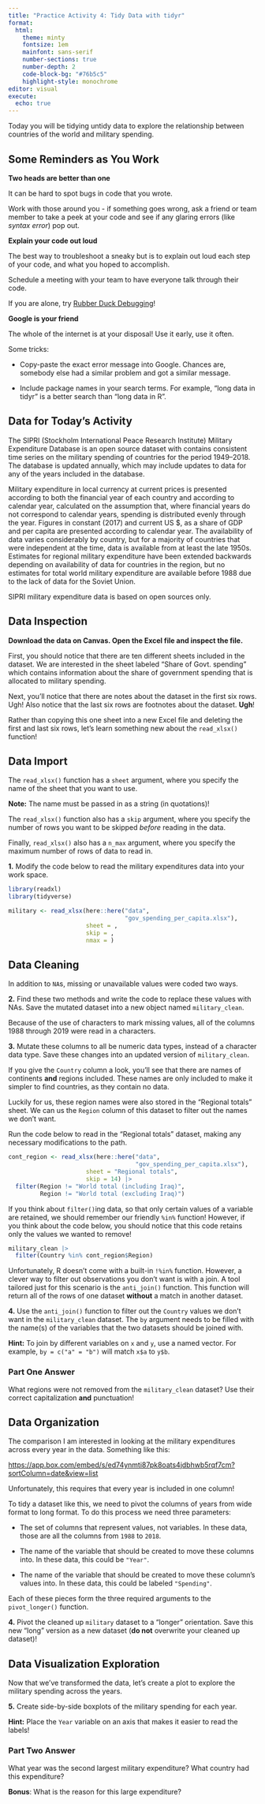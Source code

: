 ```yaml
---
title: "Practice Activity 4: Tidy Data with tidyr"
format: 
  html: 
    theme: minty
    fontsize: 1em
    mainfont: sans-serif
    number-sections: true
    number-depth: 2
    code-block-bg: "#76b5c5"
    highlight-style: monochrome
editor: visual
execute: 
  echo: true
---
```


Today you will be tidying untidy data to explore the relationship between countries of the world and military spending.

## Some Reminders as You Work

**Two heads are better than one**

It can be hard to spot bugs in code that you wrote.

Work with those around you - if something goes wrong, ask a friend or team member to take a peek at your code and see if any glaring errors (like *syntax error*) pop out.

**Explain your code out loud**

The best way to troubleshoot a sneaky but is to explain out loud each step of your code, and what you hoped to accomplish.

Schedule a meeting with your team to have everyone talk through their code.

If you are alone, try [Rubber Duck Debugging](https://en.wikipedia.org/wiki/Rubber_duck_debugging)!

**Google is your friend**

The whole of the internet is at your disposal! Use it early, use it often.

Some tricks:

-   Copy-paste the exact error message into Google. Chances are, somebody else had a similar problem and got a similar message.

-   Include package names in your search terms. For example, "long data in tidyr" is a better search than "long data in R".

## Data for Today's Activity

The SIPRI (Stockholm International Peace Research Institute) Military Expenditure Database is an open source dataset with contains consistent time series on the military spending of countries for the period 1949--2018. The database is updated annually, which may include updates to data for any of the years included in the database.

Military expenditure in local currency at current prices is presented according to both the financial year of each country and according to calendar year, calculated on the assumption that, where financial years do not correspond to calendar years, spending is distributed evenly through the year. Figures in constant (2017) and current US \$, as a share of GDP and per capita are presented according to calendar year. The availability of data varies considerably by country, but for a majority of countries that were independent at the time, data is available from at least the late 1950s. Estimates for regional military expenditure have been extended backwards depending on availability of data for countries in the region, but no estimates for total world military expenditure are available before 1988 due to the lack of data for the Soviet Union.

SIPRI military expenditure data is based on open sources only.

## Data Inspection

**Download the data on Canvas. Open the Excel file and inspect the file.**

First, you should notice that there are ten different sheets included in the dataset. We are interested in the sheet labeled "Share of Govt. spending" which contains information about the share of government spending that is allocated to military spending.

Next, you'll notice that there are notes about the dataset in the first six rows. Ugh! Also notice that the last six rows are footnotes about the dataset. **Ugh**!

Rather than copying this one sheet into a new Excel file and deleting the first and last six rows, let's learn something new about the `read_xlsx()` function!

## Data Import

The `read_xlsx()` function has a `sheet` argument, where you specify the name of the sheet that you want to use.

**Note:** The name must be passed in as a string (in quotations)!

The `read_xlsx()` function also has a `skip` argument, where you specify the number of rows you want to be skipped *before* reading in the data.

Finally, `read_xlsx()` also has a `n_max` argument, where you specify the maximum number of rows of data to read in.

**1.** Modify the code below to read the military expenditures data into your work space.

```r
library(readxl) 
library(tidyverse)

military <- read_xlsx(here::here("data", 
                                 "gov_spending_per_capita.xlsx"), 
                      sheet = , 
                      skip = , 
                      nmax = )
```

## Data Cleaning

<!-- Add blurb on clean names from janitor -->

In addition to `NA`s, missing or unavailable values were coded two ways.

**2.** Find these two methods and write the code to replace these values with NAs. Save the mutated dataset into a new object named `military_clean`.

Because of the use of characters to mark missing values, all of the columns 1988 through 2019 were read in a characters.

**3.** Mutate these columns to all be numeric data types, instead of a character data type. Save these changes into an updated version of `military_clean`.

If you give the `Country` column a look, you'll see that there are names of continents **and** regions included. These names are only included to make it simpler to find countries, as they contain no data.

Luckily for us, these region names were also stored in the "Regional totals" sheet. We can us the `Region` column of this dataset to filter out the names we don't want.

Run the code below to read in the "Regional totals" dataset, making any necessary modifications to the path.

```r
cont_region <- read_xlsx(here::here("data",
                                    "gov_spending_per_capita.xlsx"), 
                      sheet = "Regional totals", 
                      skip = 14) |> 
  filter(Region != "World total (including Iraq)", 
         Region != "World total (excluding Iraq)")

```

If you think about `filter()`ing data, so that only certain values of a variable are retained, we should remember our friendly `%in%` function! However, if you think about the code below, you should notice that this code retains only the values we wanted to remove!

```r
military_clean |> 
  filter(Country %in% cont_region$Region)
```

Unfortunately, R doesn't come with a built-in `!%in%` function. However, a clever way to filter out observations you don't want is with a join. A tool tailored just for this scenario is the `anti_join()` function. This function will return all of the rows of one dataset **without** a match in another dataset.

**4.** Use the `anti_join()` function to filter out the `Country` values we don't want in the `military_clean` dataset. The `by` argument needs to be filled with the name(s) of the variables that the two datasets should be joined with.

**Hint:** To join by different variables on `x` and `y`, use a named vector. For example, `by = c("a" = "b")` will match `x$a` to `y$b`.

### Part One Answer

What regions were not removed from the `military_clean` dataset? Use their correct capitalization **and** punctuation!

## Data Organization

The comparison I am interested in looking at the military expenditures across every year in the data. Something like this:

<https://app.box.com/embed/s/ed74ynmti87pk8oats4jdbhwb5rqf7cm?sortColumn=date&view=list>

Unfortunately, this requires that every year is included in one column!

To tidy a dataset like this, we need to pivot the columns of years from wide format to long format. To do this process we need three parameters:

-   The set of columns that represent values, not variables. In these data, those are all the columns from `1988` to `2018`.

-   The name of the variable that should be created to move these columns into. In these data, this could be `"Year"`.

-   The name of the variable that should be created to move these column's values into. In these data, this could be labeled `"Spending"`.

Each of these pieces form the three required arguments to the `pivot_longer()` function.

**4.** Pivot the cleaned up `military` dataset to a "longer" orientation. Save this new "long" version as a new dataset (**do not** overwrite your cleaned up dataset)!

## Data Visualization Exploration

Now that we've transformed the data, let's create a plot to explore the military spending across the years.

**5.** Create side-by-side boxplots of the military spending for each year.

**Hint:** Place the `Year` variable on an axis that makes it easier to read the labels!

### Part Two Answer

What year was the second largest military expenditure? What country had this expenditure?

**Bonus**: What is the reason for this large expenditure?
